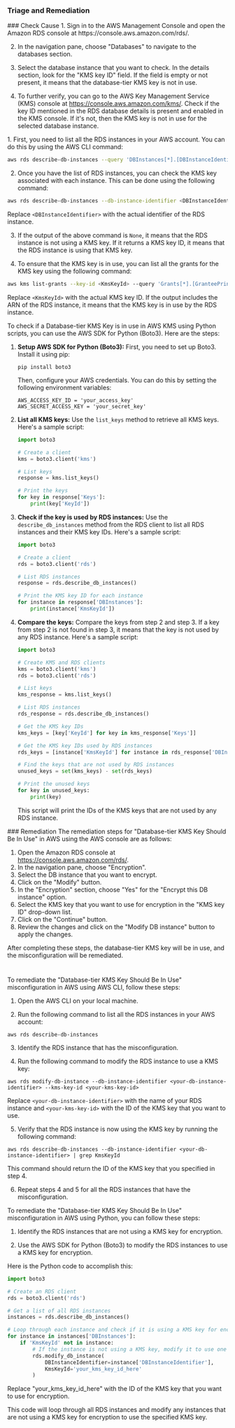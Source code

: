 
### Triage and Remediation
<Tabs>

<Tab title='Cause'>
### Check Cause
<AccordionGroup>
<Accordion title='Using Console' defaultOpen='true'>
1. Sign in to the AWS Management Console and open the Amazon RDS console at https://console.aws.amazon.com/rds/.

2. In the navigation pane, choose "Databases" to navigate to the databases section.

3. Select the database instance that you want to check. In the details section, look for the "KMS key ID" field. If the field is empty or not present, it means that the database-tier KMS key is not in use.

4. To further verify, you can go to the AWS Key Management Service (KMS) console at https://console.aws.amazon.com/kms/. Check if the key ID mentioned in the RDS database details is present and enabled in the KMS console. If it's not, then the KMS key is not in use for the selected database instance.
</Accordion>

<Accordion title='Using CLI'>
1. First, you need to list all the RDS instances in your AWS account. You can do this by using the AWS CLI command:

```bash
aws rds describe-db-instances --query 'DBInstances[*].[DBInstanceIdentifier]' --output text
```

2. Once you have the list of RDS instances, you can check the KMS key associated with each instance. This can be done using the following command:

```bash
aws rds describe-db-instances --db-instance-identifier <DBInstanceIdentifier> --query 'DBInstances[*].[KmsKeyId]' --output text
```
Replace `<DBInstanceIdentifier>` with the actual identifier of the RDS instance.

3. If the output of the above command is `None`, it means that the RDS instance is not using a KMS key. If it returns a KMS key ID, it means that the RDS instance is using that KMS key.

4. To ensure that the KMS key is in use, you can list all the grants for the KMS key using the following command:

```bash
aws kms list-grants --key-id <KmsKeyId> --query 'Grants[*].[GranteePrincipal]' --output text
```
Replace `<KmsKeyId>` with the actual KMS key ID. If the output includes the ARN of the RDS instance, it means that the KMS key is in use by the RDS instance.
</Accordion>

<Accordion title='Using Python'>
To check if a Database-tier KMS Key is in use in AWS KMS using Python scripts, you can use the AWS SDK for Python (Boto3). Here are the steps:

1. **Setup AWS SDK for Python (Boto3):**
   First, you need to set up Boto3. Install it using pip:
   ```
   pip install boto3
   ```
   Then, configure your AWS credentials. You can do this by setting the following environment variables:
   ```
   AWS_ACCESS_KEY_ID = 'your_access_key'
   AWS_SECRET_ACCESS_KEY = 'your_secret_key'
   ```

2. **List all KMS keys:**
   Use the `list_keys` method to retrieve all KMS keys. Here's a sample script:
   ```python
   import boto3

   # Create a client
   kms = boto3.client('kms')

   # List keys
   response = kms.list_keys()

   # Print the keys
   for key in response['Keys']:
       print(key['KeyId'])
   ```

3. **Check if the key is used by RDS instances:**
   Use the `describe_db_instances` method from the RDS client to list all RDS instances and their KMS key IDs. Here's a sample script:
   ```python
   import boto3

   # Create a client
   rds = boto3.client('rds')

   # List RDS instances
   response = rds.describe_db_instances()

   # Print the KMS key ID for each instance
   for instance in response['DBInstances']:
       print(instance['KmsKeyId'])
   ```

4. **Compare the keys:**
   Compare the keys from step 2 and step 3. If a key from step 2 is not found in step 3, it means that the key is not used by any RDS instance. Here's a sample script:
   ```python
   import boto3

   # Create KMS and RDS clients
   kms = boto3.client('kms')
   rds = boto3.client('rds')

   # List keys
   kms_response = kms.list_keys()

   # List RDS instances
   rds_response = rds.describe_db_instances()

   # Get the KMS key IDs
   kms_keys = [key['KeyId'] for key in kms_response['Keys']]

   # Get the KMS key IDs used by RDS instances
   rds_keys = [instance['KmsKeyId'] for instance in rds_response['DBInstances']]

   # Find the keys that are not used by RDS instances
   unused_keys = set(kms_keys) - set(rds_keys)

   # Print the unused keys
   for key in unused_keys:
       print(key)
   ```
   This script will print the IDs of the KMS keys that are not used by any RDS instance.
</Accordion>

</AccordionGroup>
</Tab>
<Tab title='Remediation'>
### Remediation

<AccordionGroup>
<Accordion title='Using Console' defaultOpen='true'>
The remediation steps for "Database-tier KMS Key Should Be In Use" in AWS using the AWS console are as follows:

1. Open the Amazon RDS console at https://console.aws.amazon.com/rds/.
2. In the navigation pane, choose "Encryption".
3. Select the DB instance that you want to encrypt.
4. Click on the "Modify" button.
5. In the "Encryption" section, choose "Yes" for the "Encrypt this DB instance" option.
6. Select the KMS key that you want to use for encryption in the "KMS key ID" drop-down list.
7. Click on the "Continue" button.
8. Review the changes and click on the "Modify DB instance" button to apply the changes.

After completing these steps, the database-tier KMS key will be in use, and the misconfiguration will be remediated.

#
</Accordion>

<Accordion title='Using CLI'>
To remediate the "Database-tier KMS Key Should Be In Use" misconfiguration in AWS using AWS CLI, follow these steps:

1. Open the AWS CLI on your local machine.

2. Run the following command to list all the RDS instances in your AWS account:

```
aws rds describe-db-instances
```

3. Identify the RDS instance that has the misconfiguration.

4. Run the following command to modify the RDS instance to use a KMS key:

```
aws rds modify-db-instance --db-instance-identifier <your-db-instance-identifier> --kms-key-id <your-kms-key-id>
```

Replace `<your-db-instance-identifier>` with the name of your RDS instance and `<your-kms-key-id>` with the ID of the KMS key that you want to use.

5. Verify that the RDS instance is now using the KMS key by running the following command:

```
aws rds describe-db-instances --db-instance-identifier <your-db-instance-identifier> | grep KmsKeyId
```

This command should return the ID of the KMS key that you specified in step 4.

6. Repeat steps 4 and 5 for all the RDS instances that have the misconfiguration.
</Accordion>

<Accordion title='Using Python'>
To remediate the "Database-tier KMS Key Should Be In Use" misconfiguration in AWS using Python, you can follow these steps:

1. Identify the RDS instances that are not using a KMS key for encryption.

2. Use the AWS SDK for Python (Boto3) to modify the RDS instances to use a KMS key for encryption.

Here is the Python code to accomplish this:

```python
import boto3

# Create an RDS client
rds = boto3.client('rds')

# Get a list of all RDS instances
instances = rds.describe_db_instances()

# Loop through each instance and check if it is using a KMS key for encryption
for instance in instances['DBInstances']:
    if 'KmsKeyId' not in instance:
        # If the instance is not using a KMS key, modify it to use one
        rds.modify_db_instance(
            DBInstanceIdentifier=instance['DBInstanceIdentifier'],
            KmsKeyId='your_kms_key_id_here'
        )
```

Replace "your_kms_key_id_here" with the ID of the KMS key that you want to use for encryption.

This code will loop through all RDS instances and modify any instances that are not using a KMS key for encryption to use the specified KMS key.
</Accordion>

</AccordionGroup>
</Tab>
</Tabs>
